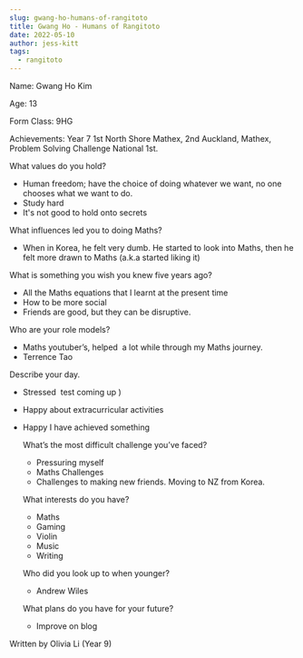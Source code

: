 ```yaml
---
slug: gwang-ho-humans-of-rangitoto
title: Gwang Ho - Humans of Rangitoto
date: 2022-05-10
author: jess-kitt
tags:
  - rangitoto
---
```

Name: Gwang Ho Kim

Age: 13  

Form Class: 9HG

Achievements:  Year 7 1st North Shore Mathex, 2nd Auckland,  Mathex, Problem Solving Challenge National 1st. 

What values do you hold?

* Human freedom; have the choice of doing whatever we want, no one chooses what we want to do.  
* Study hard 
* It's not good to hold onto secrets

What influences led you to doing Maths?

* When in Korea, he felt very dumb. He started to look into Maths, then he felt more drawn to Maths (a.k.a started liking it)  

What is something you wish you knew five years ago?

* All the Maths equations that I learnt at the present time 
* How to be more social 
* Friends are good, but they can be disruptive.

Who are your role models?

* Maths youtuber’s, helped  a lot while through my Maths journey. 
* Terrence Tao 

Describe your day.

* Stressed  test coming up ) 
* Happy about extracurricular activities
* Happy I have achieved something

  What’s the most difficult challenge you’ve faced?

  * Pressuring myself 
  * Maths Challenges 
  * Challenges to making new friends. Moving to NZ from Korea.

  What interests do you have?

  * Maths 
  * Gaming 
  * Violin 
  * Music 
  * Writing 

  Who did you look up to when younger?

  * Andrew Wiles

  What plans do you have for your future?

  * Improve on blog 



Written by Olivia Li (Year 9)